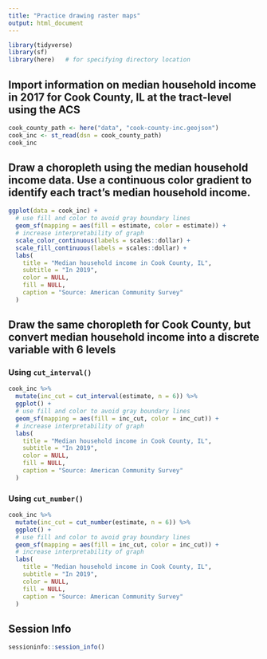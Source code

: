 ```yaml
---
title: "Practice drawing raster maps"
output: html_document
---
```


```r
library(tidyverse)
library(sf)
library(here)   # for specifying directory location
```

## Import information on median household income in 2017 for Cook County, IL at the tract-level using the ACS


```r
cook_county_path <- here("data", "cook-county-inc.geojson")
cook_inc <- st_read(dsn = cook_county_path)
cook_inc
```

## Draw a choropleth using the median household income data. Use a continuous color gradient to identify each tract's median household income.

```r
ggplot(data = cook_inc) +
  # use fill and color to avoid gray boundary lines
  geom_sf(mapping = aes(fill = estimate, color = estimate)) +
  # increase interpretability of graph
  scale_color_continuous(labels = scales::dollar) +
  scale_fill_continuous(labels = scales::dollar) +
  labs(
    title = "Median household income in Cook County, IL",
    subtitle = "In 2019",
    color = NULL,
    fill = NULL,
    caption = "Source: American Community Survey"
  )
```

## Draw the same choropleth for Cook County, but convert median household income into a discrete variable with 6 levels

### Using `cut_interval()`

```r
cook_inc %>%
  mutate(inc_cut = cut_interval(estimate, n = 6)) %>%
  ggplot() +
  # use fill and color to avoid gray boundary lines
  geom_sf(mapping = aes(fill = inc_cut, color = inc_cut)) +
  # increase interpretability of graph
  labs(
    title = "Median household income in Cook County, IL",
    subtitle = "In 2019",
    color = NULL,
    fill = NULL,
    caption = "Source: American Community Survey"
  )
```
        
### Using `cut_number()`

```r
cook_inc %>%
  mutate(inc_cut = cut_number(estimate, n = 6)) %>%
  ggplot() +
  # use fill and color to avoid gray boundary lines
  geom_sf(mapping = aes(fill = inc_cut, color = inc_cut)) +
  # increase interpretability of graph
  labs(
    title = "Median household income in Cook County, IL",
    subtitle = "In 2019",
    color = NULL,
    fill = NULL,
    caption = "Source: American Community Survey"
  )
```

## Session Info

```r
sessioninfo::session_info()
```
